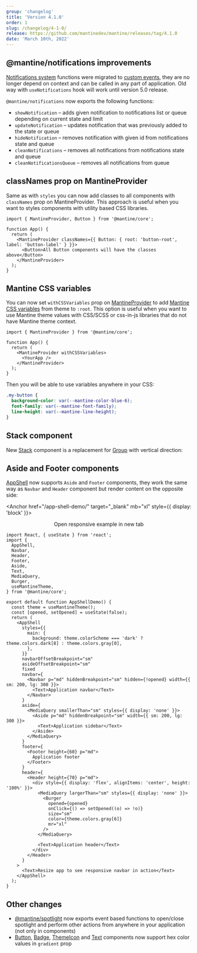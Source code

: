 ```yaml
---
group: 'changelog'
title: 'Version 4.1.0'
order: 1
slug: /changelog/4-1-0/
release: https://github.com/mantinedev/mantine/releases/tag/4.1.0
date: 'March 10th, 2022'
---
```



## @mantine/notifications improvements

[Notifications system](https://mantine.dev/others/notifications/) functions were migrated to
[custom events](https://developer.mozilla.org/en-US/docs/Web/Events/Creating_and_triggering_events),
they are no longer depend on context and can be called in any part of application.
Old way with `useNotifications` hook will work until version 5.0 release.

`@mantine/notifications` now exports the following functions:

- `showNotification` – adds given notification to notifications list or queue depending on current state and limit
- `updateNotification` – updates notification that was previously added to the state or queue
- `hideNotification` – removes notification with given id from notifications state and queue
- `cleanNotifications` – removes all notifications from notifications state and queue
- `cleanNotificationsQueue` – removes all notifications from queue

<Demo data={NotificationsDemos.base} />

## classNames prop on MantineProvider

Same as with `styles` you can now add classes to all components with `classNames` prop on MantineProvider.
This approach is useful when you want to styles components with utility based CSS libraries.

```tsx
import { MantineProvider, Button } from '@mantine/core';

function App() {
  return (
    <MantineProvider classNames={{ Button: { root: 'button-root', label: 'button-label' } }}>
      <Button>All Button components will have the classes above</Button>
    </MantineProvider>
  );
}
```

## Mantine CSS variables

You can now set `withCSSVariables` prop on [MantineProvider](https://mantine.dev/theming/mantine-provider/) to add
[Mantine CSS variables](https://mantine.dev/theming/mantine-provider/#mantine-css-variables) from theme to `:root`.
This option is useful when you want to use Mantine theme values with CSS/SCSS or css-in-js libraries that do not have Mantine theme context.

```tsx
import { MantineProvider } from '@mantine/core';

function App() {
  return (
    <MantineProvider withCSSVariables>
      <YourApp />
    </MantineProvider>
  );
}
```

Then you will be able to use variables anywhere in your CSS:

```css
.my-button {
  background-color: var(--mantine-color-blue-6);
  font-family: var(--mantine-font-family);
  line-height: var(--mantine-line-height);
}
```

## Stack component

New [Stack](https://mantine.dev/core/stack/) component is a replacement for [Group](https://mantine.dev/core/group/) with vertical direction:

<Demo data={StackDemos.configurator} />

## Aside and Footer components

[AppShell](https://mantine.dev/core/app-shell/) now supports `Aside` and `Footer` components,
they work the same way as `Navbar` and `Header` component but render content on the opposite side:

<Anchor href="/app-shell-demo/" target="_blank" mb="xl" style={{ display: 'block' }}>
  <Center inline>
    <span style={{ marginRight: 7 }}>Open responsive example in new tab</span>
    <ExternalLinkIcon width={18} height={18} />
  </Center>
</Anchor>

```tsx
import React, { useState } from 'react';
import {
  AppShell,
  Navbar,
  Header,
  Footer,
  Aside,
  Text,
  MediaQuery,
  Burger,
  useMantineTheme,
} from '@mantine/core';

export default function AppShellDemo() {
  const theme = useMantineTheme();
  const [opened, setOpened] = useState(false);
  return (
    <AppShell
      styles={{
        main: {
          background: theme.colorScheme === 'dark' ? theme.colors.dark[8] : theme.colors.gray[0],
        },
      }}
      navbarOffsetBreakpoint="sm"
      asideOffsetBreakpoint="sm"
      fixed
      navbar={
        <Navbar p="md" hiddenBreakpoint="sm" hidden={!opened} width={{ sm: 200, lg: 300 }}>
          <Text>Application navbar</Text>
        </Navbar>
      }
      aside={
        <MediaQuery smallerThan="sm" styles={{ display: 'none' }}>
          <Aside p="md" hiddenBreakpoint="sm" width={{ sm: 200, lg: 300 }}>
            <Text>Application sidebar</Text>
          </Aside>
        </MediaQuery>
      }
      footer={
        <Footer height={60} p="md">
          Application footer
        </Footer>
      }
      header={
        <Header height={70} p="md">
          <div style={{ display: 'flex', alignItems: 'center', height: '100%' }}>
            <MediaQuery largerThan="sm" styles={{ display: 'none' }}>
              <Burger
                opened={opened}
                onClick={() => setOpened((o) => !o)}
                size="sm"
                color={theme.colors.gray[6]}
                mr="xl"
              />
            </MediaQuery>

            <Text>Application header</Text>
          </div>
        </Header>
      }
    >
      <Text>Resize app to see responsive navbar in action</Text>
    </AppShell>
  );
}
```

## Other changes

- [@mantine/spotlight](https://mantine.dev/others/spotlight/) now exports event based functions to open/close spotlight and perform other actions from anywhere in your application (not only in components)
- [Button](https://mantine.dev/core/button/), [Badge](https://mantine.dev/core/badge/), [ThemeIcon](https://mantine.dev/core/theme-icon/) and [Text](https://mantine.dev/core/text/) components now support hex color values in `gradient` prop
